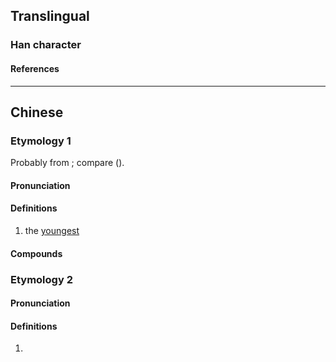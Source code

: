 {{character info/new}}
==Translingual==

===Han character===
{{Han char|rn=44|rad=尸|as=07|sn=10|four=|canj=SUND|ids=⿺尾子}}

====References====
{{Han ref|kx=0302.161|hdz=20975.070|uh=5C58}}

----

==Chinese==
{{zh-forms}}

===Etymology 1===
Probably from {{och-l|晚|late}}; compare {{cog|hak|-}} {{zh-l|滿|mân}} ({{zh-ref|Wu and Wu, 2008}}).

====Pronunciation====
{{zh-pron
|m=屘
|mn=tw:ban
|cat=a
}}

====Definitions====
{{zh-hanzi}}

# {{lb|zh|chiefly|Taiwan}} the [[youngest]]

====Compounds====
{{zh-der|屘仔|屘囝|屘叔}}

===Etymology 2===

====Pronunciation====
{{zh-pron
|c=mei1
|cat=a
}}

====Definitions====
{{zh-hanzi}}

# {{lb|zh|Cantonese}} {{zh-alt-form|尾|last|tr=mei<sup>5-1</sup>}}
